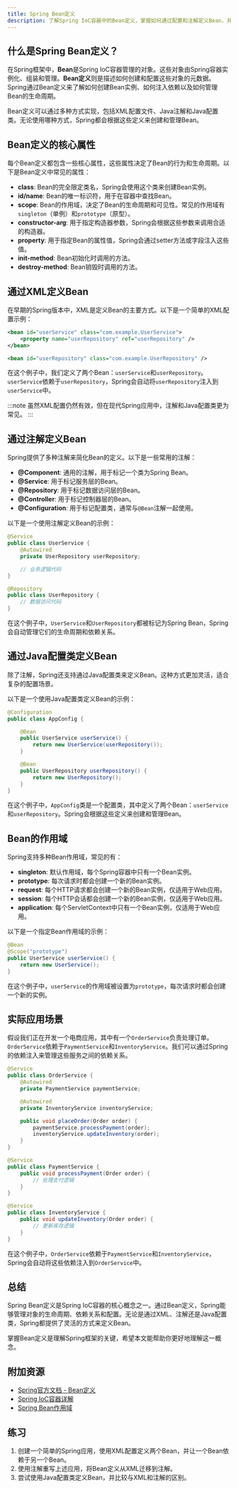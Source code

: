 ```yaml
---
title: Spring Bean定义
description: 了解Spring IoC容器中的Bean定义，掌握如何通过配置和注解定义Bean，并理解其在Spring应用中的作用。
---
```


## 什么是Spring Bean定义？

在Spring框架中，**Bean**是Spring IoC容器管理的对象。这些对象由Spring容器实例化、组装和管理。**Bean定义**则是描述如何创建和配置这些对象的元数据。Spring通过Bean定义来了解如何创建Bean实例、如何注入依赖以及如何管理Bean的生命周期。

Bean定义可以通过多种方式实现，包括XML配置文件、Java注解和Java配置类。无论使用哪种方式，Spring都会根据这些定义来创建和管理Bean。

## Bean定义的核心属性

每个Bean定义都包含一些核心属性，这些属性决定了Bean的行为和生命周期。以下是Bean定义中常见的属性：

- **class**: Bean的完全限定类名，Spring会使用这个类来创建Bean实例。
- **id/name**: Bean的唯一标识符，用于在容器中查找Bean。
- **scope**: Bean的作用域，决定了Bean的生命周期和可见性。常见的作用域有`singleton`（单例）和`prototype`（原型）。
- **constructor-arg**: 用于指定构造器参数，Spring会根据这些参数来调用合适的构造器。
- **property**: 用于指定Bean的属性值，Spring会通过setter方法或字段注入这些值。
- **init-method**: Bean初始化时调用的方法。
- **destroy-method**: Bean销毁时调用的方法。

## 通过XML定义Bean

在早期的Spring版本中，XML是定义Bean的主要方式。以下是一个简单的XML配置示例：

```xml
<bean id="userService" class="com.example.UserService">
    <property name="userRepository" ref="userRepository" />
</bean>

<bean id="userRepository" class="com.example.UserRepository" />
```

在这个例子中，我们定义了两个Bean：`userService`和`userRepository`。`userService`依赖于`userRepository`，Spring会自动将`userRepository`注入到`userService`中。

:::note
虽然XML配置仍然有效，但在现代Spring应用中，注解和Java配置类更为常见。
:::

## 通过注解定义Bean

Spring提供了多种注解来简化Bean的定义。以下是一些常用的注解：

- **@Component**: 通用的注解，用于标记一个类为Spring Bean。
- **@Service**: 用于标记服务层的Bean。
- **@Repository**: 用于标记数据访问层的Bean。
- **@Controller**: 用于标记控制器层的Bean。
- **@Configuration**: 用于标记配置类，通常与`@Bean`注解一起使用。

以下是一个使用注解定义Bean的示例：

```java
@Service
public class UserService {
    @Autowired
    private UserRepository userRepository;

    // 业务逻辑代码
}

@Repository
public class UserRepository {
    // 数据访问代码
}
```

在这个例子中，`UserService`和`UserRepository`都被标记为Spring Bean，Spring会自动管理它们的生命周期和依赖关系。

## 通过Java配置类定义Bean

除了注解，Spring还支持通过Java配置类来定义Bean。这种方式更加灵活，适合复杂的配置场景。

以下是一个使用Java配置类定义Bean的示例：

```java
@Configuration
public class AppConfig {

    @Bean
    public UserService userService() {
        return new UserService(userRepository());
    }

    @Bean
    public UserRepository userRepository() {
        return new UserRepository();
    }
}
```

在这个例子中，`AppConfig`类是一个配置类，其中定义了两个Bean：`userService`和`userRepository`。Spring会根据这些定义来创建和管理Bean。

## Bean的作用域

Spring支持多种Bean作用域，常见的有：

- **singleton**: 默认作用域，每个Spring容器中只有一个Bean实例。
- **prototype**: 每次请求时都会创建一个新的Bean实例。
- **request**: 每个HTTP请求都会创建一个新的Bean实例，仅适用于Web应用。
- **session**: 每个HTTP会话都会创建一个新的Bean实例，仅适用于Web应用。
- **application**: 每个ServletContext中只有一个Bean实例，仅适用于Web应用。

以下是一个指定Bean作用域的示例：

```java
@Bean
@Scope("prototype")
public UserService userService() {
    return new UserService();
}
```

在这个例子中，`userService`的作用域被设置为`prototype`，每次请求时都会创建一个新的实例。

## 实际应用场景

假设我们正在开发一个电商应用，其中有一个`OrderService`负责处理订单。`OrderService`依赖于`PaymentService`和`InventoryService`。我们可以通过Spring的依赖注入来管理这些服务之间的依赖关系。

```java
@Service
public class OrderService {
    @Autowired
    private PaymentService paymentService;

    @Autowired
    private InventoryService inventoryService;

    public void placeOrder(Order order) {
        paymentService.processPayment(order);
        inventoryService.updateInventory(order);
    }
}

@Service
public class PaymentService {
    public void processPayment(Order order) {
        // 处理支付逻辑
    }
}

@Service
public class InventoryService {
    public void updateInventory(Order order) {
        // 更新库存逻辑
    }
}
```

在这个例子中，`OrderService`依赖于`PaymentService`和`InventoryService`，Spring会自动将这些依赖注入到`OrderService`中。

## 总结

Spring Bean定义是Spring IoC容器的核心概念之一。通过Bean定义，Spring能够管理对象的生命周期、依赖关系和配置。无论是通过XML、注解还是Java配置类，Spring都提供了灵活的方式来定义Bean。

掌握Bean定义是理解Spring框架的关键，希望本文能帮助你更好地理解这一概念。

## 附加资源

- [Spring官方文档 - Bean定义](https://docs.spring.io/spring-framework/docs/current/reference/html/core.html#beans-definition)
- [Spring IoC容器详解](https://www.baeldung.com/spring-ioc)
- [Spring Bean作用域](https://www.baeldung.com/spring-bean-scopes)

## 练习

1. 创建一个简单的Spring应用，使用XML配置定义两个Bean，并让一个Bean依赖于另一个Bean。
2. 使用注解重写上述应用，将Bean定义从XML迁移到注解。
3. 尝试使用Java配置类定义Bean，并比较与XML和注解的区别。

